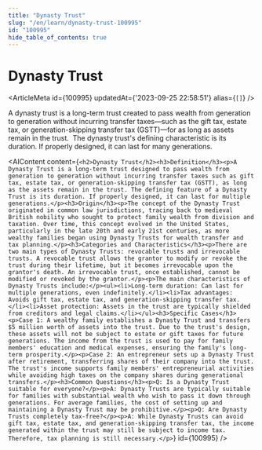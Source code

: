 ```yaml
---
title: "Dynasty Trust"
slug: "/en/learn/dynasty-trust-100995"
id: "100995"
hide_table_of_contents: true
---
```



# Dynasty Trust

<ArticleMeta id={100995} updatedAt={'2023-09-25 22:58:51'} alias={`[]`} />
<div className='border-solid border-b border-t-0 my-4 border-[var(--ifm-color-gray-300)]' />

A dynasty trust is a long-term trust created to pass wealth from generation to generation without incurring transfer taxes—such as the gift tax, estate tax, or generation-skipping transfer tax (GSTT)—for as long as assets remain in the trust.  The dynasty trust's defining characteristic is its duration. If properly designed, it can last for many generations.

<AIContent content={`<h2>Dynasty Trust</h2><h3>Definition</h3><p>A Dynasty Trust is a long-term trust designed to pass wealth from generation to generation without incurring transfer taxes such as gift tax, estate tax, or generation-skipping transfer tax (GSTT), as long as the assets remain in the trust. The defining feature of a Dynasty Trust is its duration. If properly designed, it can last for multiple generations.</p><h3>Origin</h3><p>The concept of the Dynasty Trust originated in common law jurisdictions, tracing back to medieval British nobility who sought to protect family wealth from division and taxation. Over time, this concept evolved in the United States, particularly in the late 20th and early 21st centuries, as more wealthy families began using Dynasty Trusts for wealth transfer and tax planning.</p><h3>Categories and Characteristics</h3><p>There are two main types of Dynasty Trusts: revocable trusts and irrevocable trusts. A revocable trust allows the grantor to modify or revoke the trust during their lifetime, but it becomes irrevocable upon the grantor's death. An irrevocable trust, once established, cannot be modified or revoked by the grantor.</p><p>The main characteristics of Dynasty Trusts include:</p><ul><li>Long-term duration: Can last for multiple generations, even indefinitely.</li><li>Tax advantages: Avoids gift tax, estate tax, and generation-skipping transfer tax.</li><li>Asset protection: Assets in the trust are typically shielded from creditors and legal claims.</li></ul><h3>Specific Cases</h3><p>Case 1: A wealthy family establishes a Dynasty Trust and transfers $5 million worth of assets into the trust. Due to the trust's design, these assets will not be subject to estate or gift taxes for future generations. The income from the trust is used to pay for family members' education and medical expenses, ensuring the family's long-term prosperity.</p><p>Case 2: An entrepreneur sets up a Dynasty Trust after retirement, transferring shares of their company into the trust. The trust's income supports family members' entrepreneurial activities while avoiding high taxes on the company shares during generational transfers.</p><h3>Common Questions</h3><p>Q: Is a Dynasty Trust suitable for everyone?</p><p>A: Dynasty Trusts are typically suitable for families with substantial wealth who wish to pass it down through generations. For average families, the cost of setting up and maintaining a Dynasty Trust may be prohibitive.</p><p>Q: Are Dynasty Trusts completely tax-free?</p><p>A: While Dynasty Trusts can avoid gift tax, estate tax, and generation-skipping transfer tax, the income generated within the trust may still be subject to income tax. Therefore, tax planning is still necessary.</p>`} id={100995} />
